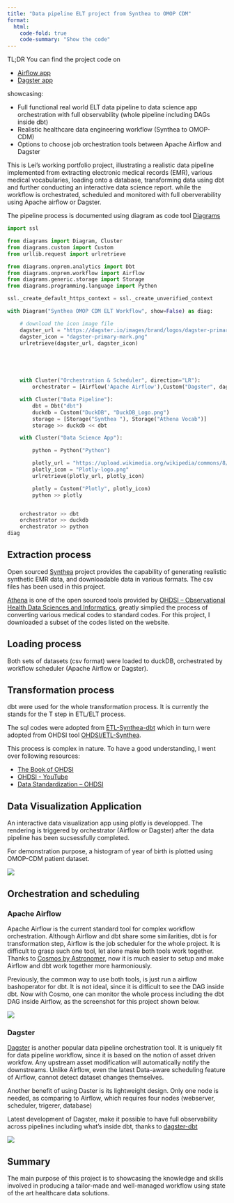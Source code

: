 ```yaml
---
title: "Data pipeline ELT project from Synthea to OMOP CDM"
format:
  html:
    code-fold: true
    code-summary: "Show the code"
---
```


TL;DR You can find the project code on 


- [Airflow app](https://github.com/kurt1984/ELT_OMOP_Airflow)
- [Dagster app](https://github.com/kurt1984/ELT_OMOP_Dagster)

showcasing:

- Full functional real world ELT data pipeline to data science app orchestration with full observability (whole pipeline including DAGs inside dbt)
- Realistic healthcare data engineering workflow (Synthea to OMOP-CDM)
- Options to choose job orchestration tools between Apache Airflow and Dagster

This is Lei's working portfolio project, illustrating a realistic data pipeline implemented from extracting electronic medical records (EMR), various medical vocabularies, loading onto a database,  transforming data using dbt and further conducting an interactive data science report. while the workflow is orchestrated, scheduled and monitored with full oberverability using Apache airflow or Dagster.


The pipeline process is documented using diagram as code tool [Diagrams](https://diagrams.mingrammer.com/)

```python
import ssl

from diagrams import Diagram, Cluster
from diagrams.custom import Custom
from urllib.request import urlretrieve

from diagrams.onprem.analytics import Dbt
from diagrams.onprem.workflow import Airflow
from diagrams.generic.storage import Storage
from diagrams.programming.language import Python

ssl._create_default_https_context = ssl._create_unverified_context

with Diagram("Synthea OMOP CDM ELT Workflow", show=False) as diag:

    # download the icon image file
    dagster_url = "https://dagster.io/images/brand/logos/dagster-primary-mark.png"
    dagster_icon = "dagster-primary-mark.png"
    urlretrieve(dagster_url, dagster_icon)



    

    with Cluster("Orchestration & Scheduler", direction="LR"):    
        orchestrator = [Airflow('Apache Airflow'),Custom("Dagster", dagster_icon)]

    with Cluster("Data Pipeline"):
        dbt = Dbt("dbt") 
        duckdb = Custom("DuckDB", "DuckDB_Logo.png")
        storage = [Storage("Synthea "), Storage("Athena Vocab")] 
        storage >> duckdb << dbt

    with Cluster("Data Science App"):

        python = Python("Python")

        plotly_url = "https://upload.wikimedia.org/wikipedia/commons/8/8a/Plotly-logo.png"
        plotly_icon = "Plotly-logo.png"
        urlretrieve(plotly_url, plotly_icon)

        plotly = Custom("Plotly", plotly_icon)
        python >> plotly


    orchestrator >> dbt
    orchestrator >> duckdb
    orchestrator >> python
diag
```



## Extraction process

Open sourced [Synthea](https://synthea.mitre.org/) project provides the capability of generating realistic synthetic EMR data, and downloadable data in various formats. The csv files has been used in this project.

[Athena](https://athena.ohdsi.org/search-terms/start) is one of the open sourced tools provided by [OHDSI – Observational Health Data Sciences and Informatics](https://www.ohdsi.org/), greatly simplied the process of converting various medical codes to standard codes. For this project, I downloaded a subset of the codes listed on the website.


## Loading process

Both sets of datasets (csv format) were loaded to duckDB, orchestrated by workflow scheduler (Apache Airflow or Dagster). 

## Transformation process

dbt were used for the whole transformation process. It is currently the stands for the T step in ETL/ELT process.

The sql codes were adopted from [ETL-Synthea-dbt](https://github.com/sidataplus/ETL-Synthea-dbt/tree/dcb9c262bad32e5d04cd73e4f34a01d884f3e71c) which in turn were adopted from OHDSI tool [OHDSI/ETL-Synthea](https://github.com/OHDSI/ETL-Synthea).

This process is complex in nature. To have a good understanding, I went over following resources:

- [The Book of OHDSI](https://ohdsi.github.io/TheBookOfOhdsi/)
- [OHDSI - YouTube](https://www.youtube.com/@OHDSI)
- [Data Standardization – OHDSI](https://www.ohdsi.org/data-standardization/)

## Data Visualization Application

An interactive data visualization app using plotly is developped. The rendering is triggered by orchestrator (Airflow or Dagster) after the data pipeline has been sucsessfully completed. 

For demonstration purpose, a histogram of year of birth is plotted using OMOP-CDM patient dataset.

![](plotly_screenshot.png)

## Orchestration and scheduling

### Apache Airflow

Apache Airflow is the current standard tool for complex workflow orchestration. Although Airflow and dbt share some similarities, dbt is for transformation step, Airflow is the job scheduler for the whole project. It is difficult to grasp such one tool, let alone make both tools work together. Thanks to [Cosmos by Astronomer](https://www.astronomer.io/cosmos/), now it is much easier to setup and make Airflow and dbt work together more harmoniously.

Previously, the common way to use both tools, is just run a airflow bashoperator for dbt. It is not ideal, since it is difficult to see the DAG inside dbt. Now with Cosmo, one can monitor the whole process including the dbt DAG inside Airflow, as the screenshot for this project shown below.

![](airflow_screenshot.png)

### Dagster

[Dagster](https://dagster.io/) is another popular data pipeline orchestration tool. It is uniquely fit for data pipeline workflow, since it is based on the notion of asset driven workfow. Any upstream asset modification will automatically notify the downstreams. Unlike Airflow, even the latest Data-aware scheduling feature of Airflow, cannot detect dataset changes themselves. 

Another benefit of using Daster is its lightweight design. Only one node is needed, as comparing to Airflow, which requires four nodes (webserver, scheduler, trigerer, database)

Latest development of Dagster, make it possible to have full observability across pipelines including what's inside dbt, thanks to [dagster-dbt](https://docs.dagster.io/_apidocs/libraries/dagster-dbt)

![](dagster_screenshot.png)

## Summary

The main purpose of this project is to showcasing the knowledge and skills involved in producing a tailor-made and well-managed workflow using state of the art healthcare data solutions.


